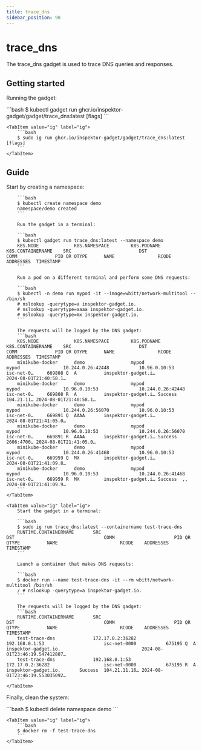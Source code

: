 ```yaml
---
title: trace_dns
sidebar_position: 90
---
```



# trace_dns

The trace_dns gadget is used to trace DNS queries and responses.

## Getting started

Running the gadget:

<Tabs groupId="env">
    <TabItem value="kubectl-gadget" label="kubectl gadget">
        ```bash
        $ kubectl gadget run ghcr.io/inspektor-gadget/gadget/trace_dns:latest [flags]
        ```
    </TabItem>

    <TabItem value="ig" label="ig">
        ```bash
        $ sudo ig run ghcr.io/inspektor-gadget/gadget/trace_dns:latest [flags]
        ```
    </TabItem>
</Tabs>

## Guide

<Tabs groupId="env">
    <TabItem value="kubectl-gadget" label="kubectl gadget">
        Start by creating a namespace:

        ```bash
        $ kubectl create namespace demo
        namespace/demo created
        ```

        Run the gadget in a terminal:

        ```bash
        $ kubectl gadget run trace_dns:latest --namespace demo
        K8S.NODE             K8S.NAMESPACE        K8S.PODNAME          K8S.CONTAINERNAME    SRC                         DST                         COMM              PID QR QTYPE      NAME                RCODE    ADDRESSES  TIMESTAMP
        ```

        Run a pod on a different terminal and perform some DNS requests:

        ```bash
        $ kubectl -n demo run mypod -it --image=wbitt/network-multitool -- /bin/sh
        # nslookup -querytype=a inspektor-gadget.io.
        # nslookup -querytype=aaaa inspektor-gadget.io.
        # nslookup -querytype=mx inspektor-gadget.io.
        ```

        The requests will be logged by the DNS gadget:
        ```bash
        K8S.NODE             K8S.NAMESPACE        K8S.PODNAME          K8S.CONTAINERNAME    SRC                         DST                         COMM              PID QR QTYPE      NAME                RCODE    ADDRESSES  TIMESTAMP
        minikube-docker      demo                 mypod                mypod                10.244.0.26:42448           10.96.0.10:53               isc-net-0…     669808 Q  A          inspektor-gadget.i…                     2024-08-01T21:40:58.1…
        minikube-docker      demo                 mypod                mypod                10.96.0.10:53               10.244.0.26:42448           isc-net-0…     669808 R  A          inspektor-gadget.i… Success  104.21.11… 2024-08-01T21:40:58.1…
        minikube-docker      demo                 mypod                mypod                10.244.0.26:56070           10.96.0.10:53               isc-net-0…     669891 Q  AAAA       inspektor-gadget.i…                     2024-08-01T21:41:05.0…
        minikube-docker      demo                 mypod                mypod                10.96.0.10:53               10.244.0.26:56070           isc-net-0…     669891 R  AAAA       inspektor-gadget.i… Success  2606:4700… 2024-08-01T21:41:05.0…
        minikube-docker      demo                 mypod                mypod                10.244.0.26:41468           10.96.0.10:53               isc-net-0…     669959 Q  MX         inspektor-gadget.i…                     2024-08-01T21:41:09.8…
        minikube-docker      demo                 mypod                mypod                10.96.0.10:53               10.244.0.26:41468           isc-net-0…     669959 R  MX         inspektor-gadget.i… Success  ,,         2024-08-01T21:41:09.9…
        ```
    </TabItem>

    <TabItem value="ig" label="ig">
        Start the gadget in a terminal:

        ```bash
        $ sudo ig run trace_dns:latest --containername test-trace-dns
        RUNTIME.CONTAINERNAME       SRC                                 DST                                 COMM                      PID QR QTYPE          NAME                       RCODE    ADDRESSES     TIMESTAMP
        ```

        Launch a container that makes DNS requests:

        ```bash
        $ docker run --name test-trace-dns -it --rm wbitt/network-multitool /bin/sh
        / # nslookup -querytype=a inspektor-gadget.io.
        ```

        The requests will be logged by the DNS gadget:
        ```bash
        RUNTIME.CONTAINERNAME       SRC                                 DST                                 COMM                      PID QR QTYPE          NAME                       RCODE    ADDRESSES     TIMESTAMP
        test-trace-dns              172.17.0.2:36282                    192.168.0.1:53                      isc-net-0000           675195 Q  A              inspektor-gadget.io.                              2024-08-01T23:46:19.547412887…
        test-trace-dns              192.168.0.1:53                      172.17.0.2:36282                    isc-net-0000           675195 R  A              inspektor-gadget.io.       Success  104.21.11.16… 2024-08-01T23:46:19.553035092…
        ```
    </TabItem>
</Tabs>

Finally, clean the system:

<Tabs groupId="env">
    <TabItem value="kubectl-gadget" label="kubectl gadget">
        ```bash
        $ kubectl delete namespace demo
        ```
    </TabItem>

    <TabItem value="ig" label="ig">
        ```bash
        $ docker rm -f test-trace-dns
        ```
    </TabItem>
</Tabs>
